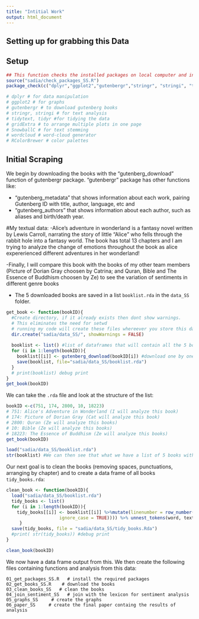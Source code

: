 ```yaml
---
title: "Intitial Work"
output: html_document
---
```




## Setting up for grabbing this Data

## Setup

```r

## This function checks the installed packages on local computer and installs if already not installed and loads them  
source("sadia/check_packages_SS.R")
package_check(c("dplyr","ggplot2","gutenbergr","stringr", "stringi", "tidytext", "tidyr", "gridExtra", "SnowballC", "wordcloud", "RColorBrewer"))

# dplyr # for data manipulation
# ggplot2 # for graphs
# gutenbergr # to download gutenberg books
# stringr, stringi # for text analysis
# tidytext, tidyr #for tidying the data
# gridExtra # to arrange multiple plots in one page
# SnowballC # for text stemming
# wordcloud # word-cloud generator 
# RColorBrewer # color palettes
```


## Initial Scraping

We begin by downloading the books with the "gutenberg_download" function of gutenbergr package. "gutenbergr" package has other functions like:

- "gutenberg_metadata" that shows information about each work, pairing Gutenberg ID with title, author, language, etc and 
- "gutenberg_authors" that shows information about each author, such as aliases and birth/death year.

#My textual data: 
-Alice's adventure in wonderland is a fantasy novel written by Lewis Carroll, narrating the story of little "Alice" who fells through the rabbit hole into a fantasy world. The book has total 13 chapters and I am trying to analyze the change of emotions throughout the book as alice expererienced different adventures in her wonderland! 

-Finally, I will compare this book with the books of my other team members (Picture of Dorian Gray choosen by Catrina; and Quran, Bible and The Essence of Buddhism choosen by Ze) to see the variation of sentiments in different genre books

- The 5 downloaded books are saved in a list `booklist.rda` in the `data_SS` folder.


```r
get_book <- function(bookID){
  #Create directory, if it already exists then dont show warnings.
  # This eliminates the need for setwd
  # running my code will create these files whereever you store this data in
  dir.create("sadia/data_SS/", showWarnings = FALSE)
  
  booklist <- list() #list of dataframes that will contain all the 5 books
  for (i in 1:length(bookID)){
    booklist[[i]] <- gutenberg_download(bookID[i]) #download one by one and save in the list
    save(booklist, file="sadia/data_SS/booklist.rda")
  }
  # print(booklist) debug print
}
get_book(bookID)
```


We can take the `.rda` file and look at the structure of the list:

```r
bookID <-c(751, 174, 2800, 10, 18223)
# 751: Alice's Adventure in Wonderland (I will analyze this book)
# 174: Picture of Dorian Gray (Cat will analyze this book)
# 2800: Quran (Ze will analyze this books)
# 10: Bible (Ze will analyze this books)
# 18223: The Essence of Buddhism (Ze will analyze this books)
get_book(bookID)
```

```r
load("sadia/data_SS/booklist.rda")
str(booklist) #We can then see that what we have a list of 5 books with the texts of each book in a dataframe
```

Our next goal is to clean the books (removing spaces, punctuations, arranging by chapter) and to create a data frame of all books `tidy_books.rda`:

```r
clean_book <- function(bookID){
  load("sadia/data_SS/booklist.rda")
  tidy_books <- list()
  for (i in 1:length(bookID)){
    tidy_books[[i]] <- booklist[[i]] %>%mutate(linenumber = row_number(), chapter = cumsum(str_detect(text,regex("chapter|CHAPTER[\\divxlc]", 
                    ignore_case = TRUE)))) %>% unnest_tokens(word, text)
     }
  save(tidy_books, file = "sadia/data_SS/tidy_books.Rda")
  #print( str(tidy_books)) #debug print
}

clean_book(bookID)
```


We now have a data frame output from this. We then create the following files containing functions and analysis from this data:

```
01_get_packages_SS.R   # install the required packages
02_get_books_SS.R    # download the books
03_clean_books_SS   # clean the books
04_join_sentiment_SS   # join with the lexicon for sentiment analysis
05_graphs_SS     # create the graphs
06_paper_SS     # create the final paper containg the results of analysis
```
 



